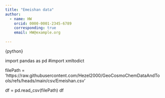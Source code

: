 ```yaml
---
title: "Emeishan data"
author: 
  - name: HW
    orcid: 0000-0001-2345-6789
    corresponding: true
    email: HW@example.org
    
---
```


<!-- 

# Instructions for the exercise

1. Move the file to the top level of your repository
2. Update the file _quarto.yml in your repository to include the report in your webpage
3. Load a dataset from https://github.com/Hezel2000/GeoCosmoChemDataAndTools/tree/main/csv
4. Update the YAML header of this file
5. Create a file `requirements.txt`on the top level of the repo
5. Update the CI/CD pipeline as instructed below
6. Create a short report, including plots created from the dataset (they can be interactive if you want -- the result is a webpage)
  a. Don't forget to update the `requirements.txt`with the libraries you call.  
  b. You are welcome to write and test any Python code elsewhere before including it in the report. 
  c. You might find the following pages useful for reference: 
      Figures: https://quarto.org/docs/authoring/figures.html
      Tables: https://quarto.org/docs/authoring/tables.html

The remainder of the document is a small example of how it might look like and provides some help to get started. Don't forget to compare the unrendered and the rendered version! 

By the way, to include Python code, write `python` instead of `r` in the curly brackets at the top of a code chunk. 

# Updating the CI/CD pipline

Add between lines 15 and 16: 

      - name: Install Python and Dependencies
        uses: actions/setup-python@v4
        with:
          python-version: '3.10'
          cache: 'pip'
      - run: pip install -r requirements.txt 

Make sure identations are correct! 

--> 

{python}

import pandas as pd
#import xmltodict

filePath = 'https://raw.githubusercontent.com/Hezel2000/GeoCosmoChemDataAndTools/refs/heads/main/csv/Emeishan.csv'

df = pd.read_csv(filePath)
df